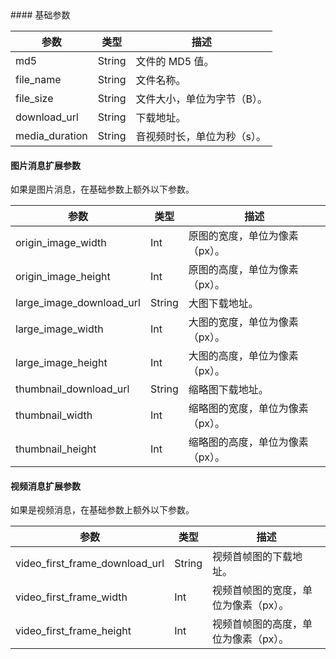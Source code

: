 <Accordion title="展开查看详细内容" defaultOpen="false">
#### 基础参数

| 参数              | 类型     | 描述    |
|-----------------|--------|-------|
| md5             | String | 文件的 MD5 值。   |
| file_name       | String | 文件名称。  |
| file_size       | String | 文件大小，单位为字节（B）。  |
| download_url    | String | 下载地址。  |
| media_duration  | String | 音视频时长，单位为秒（s）。 |

#### 图片消息扩展参数

如果是图片消息，在基础参数上额外以下参数。

| 参数                      | 类型   | 描述                         |
|-------------------------|------|----------------------------|
| origin_image_width      | Int  | 原图的宽度，单位为像素（px）。   |
| origin_image_height     | Int  | 原图的高度，单位为像素（px）。   |
| large_image_download_url| String | 大图下载地址。                  |
| large_image_width       | Int  | 大图的宽度，单位为像素（px）。   |
| large_image_height      | Int  | 大图的高度，单位为像素（px）。   |
| thumbnail_download_url  | String | 缩略图下载地址。                |
| thumbnail_width         | Int  | 缩略图的宽度，单位为像素（px）。 |
| thumbnail_height        | Int  | 缩略图的高度，单位为像素（px）。 |

#### 视频消息扩展参数

如果是视频消息，在基础参数上额外以下参数。

| 参数                          | 类型   | 描述                           |
|-----------------------------|------|------------------------------|
| video_first_frame_download_url | String | 视频首帧图的下载地址。              |
| video_first_frame_width     | Int  | 视频首帧图的宽度，单位为像素（px）。   |
| video_first_frame_height    | Int  | 视频首帧图的高度，单位为像素（px）。   |
</Accordion>